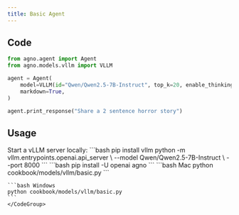 ```yaml
---
title: Basic Agent
---
```


## Code

```python cookbook/models/vllm/basic.py
from agno.agent import Agent
from agno.models.vllm import VLLM

agent = Agent(
    model=VLLM(id="Qwen/Qwen2.5-7B-Instruct", top_k=20, enable_thinking=False),
    markdown=True,
)

agent.print_response("Share a 2 sentence horror story")
```

## Usage

<Steps>
  <Snippet file="create-venv-step.mdx" />

  <Step title="Setup vLLM Server">
    Start a vLLM server locally:
    ```bash
    pip install vllm
    python -m vllm.entrypoints.openai.api_server \
      --model Qwen/Qwen2.5-7B-Instruct \
      --port 8000
    ```
  </Step>

  <Step title="Install libraries">
    ```bash
    pip install -U openai agno
    ```
  </Step>

  <Step title="Run Agent">
    <CodeGroup>
    ```bash Mac
    python cookbook/models/vllm/basic.py
    ```

    ```bash Windows
    python cookbook/models/vllm/basic.py
    ```
    </CodeGroup>
  </Step>
</Steps>